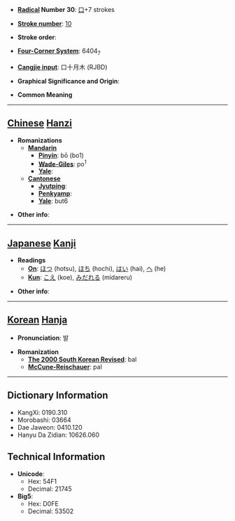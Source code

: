 * '''[[Wiktionary:Chinese radical index| Radical]] Number 30''': [[Wiktionary:Chinese radical index 口|口]]+7 strokes

* '''[[Wiktionary:Chinese total strokes index|Stroke number]]''': [[Wiktionary:Chinese total strokes index 10|10]]

* '''Stroke order''': 

* '''[[Wiktionary:Chinese four corner index|Four-Corner System]]''': 6404<sub>7</sub>

* '''[[Wiktionary:Chinese Cangjie index|Cangjie input]]''': 口十月木 (RJBD)

* '''Graphical Significance and Origin''': 

* '''Common Meaning'''

----

== [[Chinese]] [[Hanzi]] ==

* '''Romanizations'''
** '''[[Mandarin]]'''
*** '''[[Pinyin]]''': bō (bo1)
*** '''[[Wade-Giles]]''': po<sup>1</sup>
*** '''[[Yale]]''': 
** '''[[Cantonese]]'''
*** '''[[Jyutping]]''':
*** '''[[Penkyamp]]''': 
*** '''[[Yale]]''': but6

* '''Other info''': 

----

== [[Japanese]] [[Kanji]] ==

* '''Readings'''
** '''[[On]]''': [[ほつ]] (hotsu), [[ほち]] (hochi), [[はい]] (hai), [[へ]] (he)
** '''[[Kun]]''': [[こえ]] (koe), [[みだれる]] (midareru)

* '''Other info''':  

----

== [[Korean]] [[Hanja]] ==

* '''Pronunciation''': 발

* '''Romanization'''
** '''[[The 2000 South Korean Revised Romanization|The 2000 South Korean Revised]]''': bal
** '''[[McCune-Reischauer]]''': pal

----

== Dictionary Information ==

* KangXi: 0190.310
* Morobashi: 03664
* Dae Jaweon: 0410.120
* Hanyu Da Zidian: 10626.060

== Technical Information ==

* '''Unicode''':
** Hex: 54F1
** Decimal: 21745
* '''Big5''':
** Hex: D0FE
** Decimal: 53502